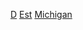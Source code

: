 {{United States topic|prefix=:Category:各年代|suffix=建立}}
[[Category:各年密西根州建立|D]]
[[Category:各年代密西根州|Est]]
[[Category:各年代美國建立|Michigan]]